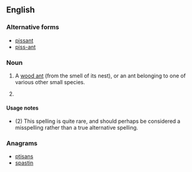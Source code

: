 ==English==

===Alternative forms===
* [[pissant]]
* [[piss-ant]]

===Noun===
{{en-noun|head=[[piss]] [[ant]]}}

# A [[wood ant]] (from the smell of its nest), or an ant belonging to one of various other small species.
# {{rare}} {{alternative spelling of|pissant}}

====Usage notes====
* (2) This spelling is quite rare, and should perhaps be considered a misspelling rather than a true alternative spelling.

===Anagrams===
* [[ptisans#English|ptisans]]
* [[spastin#English|spastin]]